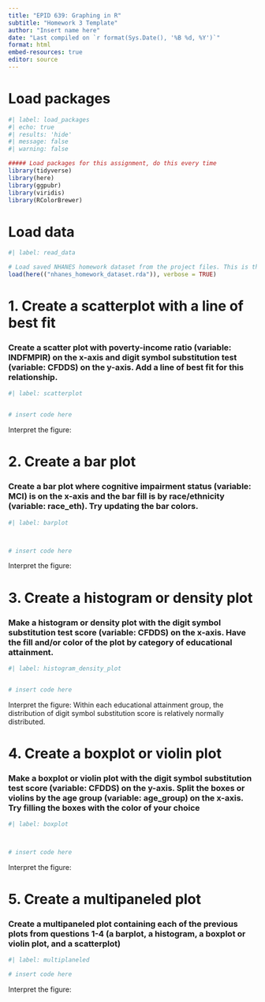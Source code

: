 ```yaml
---
title: "EPID 639: Graphing in R"
subtitle: "Homework 3 Template"
author: "Insert name here"
date: "Last compiled on `r format(Sys.Date(), '%B %d, %Y')`"
format: html
embed-resources: true
editor: source
---
```



# Load packages

```r
#| label: load_packages
#| echo: true
#| results: 'hide'
#| message: false
#| warning: false

##### Load packages for this assignment, do this every time
library(tidyverse)
library(here)
library(ggpubr)
library(viridis)
library(RColorBrewer)
```

# Load data
```r
#| label: read_data

# Load saved NHANES homework dataset from the project files. This is the dataset we built in homework 2
load(here(("nhanes_homework_dataset.rda")), verbose = TRUE)
```


# 1. Create a scatterplot with a line of best fit

### Create a scatter plot with poverty-income ratio (variable: INDFMPIR) on the x-axis and digit symbol substitution test (variable: CFDDS) on the y-axis. Add a line of best fit for this relationship.

```r
#| label: scatterplot


# insert code here

```

Interpret the figure: 


# 2. Create a bar plot 

### Create a bar plot where cognitive impairment status (variable: MCI) is on the x-axis and the bar fill is by race/ethnicity (variable: race_eth). Try updating the bar colors. 

```r
#| label: barplot



# insert code here

```

Interpret the figure: 


# 3. Create a histogram or density plot

### Make a histogram or density plot with the digit symbol substitution test score (variable: CFDDS) on the x-axis. Have the fill and/or color of the plot by category of educational attainment.

```r
#| label: histogram_density_plot


# insert code here

```

Interpret the figure: Within each educational attainment group, the distribution of digit symbol substitution score is relatively normally distributed. 



# 4. Create a boxplot or violin plot

### Make a boxplot or violin plot with the digit symbol substitution test score (variable: CFDDS) on the y-axis. Split the boxes or violins by the age group (variable: age_group) on the x-axis. Try filling the boxes with the color of your choice

```r
#| label: boxplot



# insert code here

```

Interpret the figure: 



# 5. Create a multipaneled plot

### Create a multipaneled plot containing each of the previous plots from questions 1-4 (a barplot, a histogram, a boxplot or violin plot, and a scatterplot)

```r
#| label: multiplaneled

# insert code here

```

Interpret the figure: 
